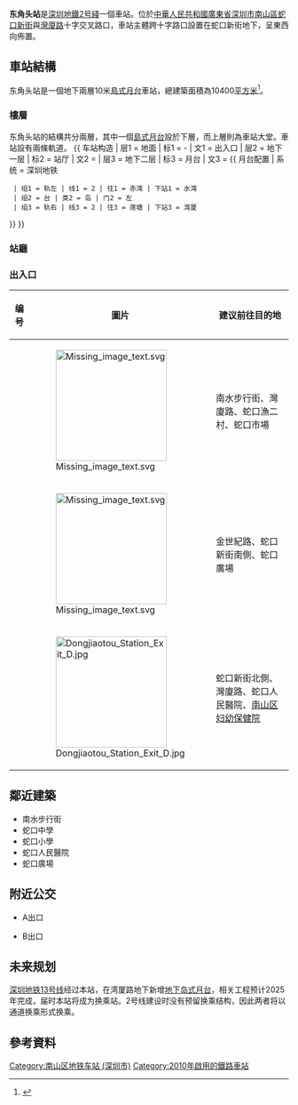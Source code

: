 {{noteTA
|G1=Transport
}}
{{Infobox station
|name=东角头
|eng_name=Dongjiaotou
|livery=#ffffe0
|namecolour=black
|linecolour={{深圳地铁色彩|2}}
|image=Dongjiaotou Station Platform (revised).jpg
|country={{PRC}}
|borough=[[廣東省|廣東省]][[深圳市|深圳市]][[南山區_(深圳市)|南山區]]
|address=蛇口新街與灣廈路交界
|coordinates={{coord|22|29|9|N|113|55|53|E|display=it|type:railwaystation}}
|map=
|colour={{colorbox|#ffffe0}} 米黃色
|line={{深圳地鐵|2|sl}}<br/>{{深圳地鐵|13|sl}}（未来发展）
|hours=
|opened={{深圳地鐵|2|s}}：2010年12月28日
|services= {{Adjacent stations|system=Shenzhen Metro |line1=2|left1=水灣|right1=灣廈}}
|structure=地下車站
|platformtype=1個[[島式月台|島式月台]]
|platform=1
|exits=3
|route_map = {{Routemap|inline=yes|legend=no|map=
\\\\utSTRf!~MFADEg\utSTRg!~MFADEg~~{{RoutemapRoute|Licon=U|{{站|湾厦}}}}
\\\\utSTR+BSl\utSTR+BSr!~num2r
\\\\utSTR+BSl!~num1l\utSTR+BSr~~'''B2'''
\\\\utSTRf!~MFADEf\utSTRg!~MFADEf~~{{RoutemapRoute|Licon=D|{{站|水湾}}}}
}}}}

'''东角头站'''是[[深圳地鐵|深圳地鐵]][[深圳地鐵2号綫|2号綫]]一個車站。位於[[中華人民共和國|中華人民共和國]][[廣東省|廣東省]][[深圳市|深圳市]][[南山區_(深圳市)|南山區]][[蛇口新街|蛇口新街]]與[[灣廈路|灣廈路]]十字交叉路口，車站主體跨十字路口設置在蛇口新街地下，呈東西向佈置。

==車站結構==
东角头站是一個地下兩層10米[[島式月台|島式月台]]車站，總建築面積為10400[[平方米|平方米]]<ref>{{Cite web |url=http://www.szmc.net/02constuction/pop.jsp?infoID=326 |title=2号线(2號線)站点简介 |accessdate=2008-08-11 |archive-date=2010-02-06 |archive-url=https://web.archive.org/web/20100206214946/http://www.szmc.net/02constuction/pop.jsp?infoID=326 |dead-url=no }}</ref>。
===樓層===
东角头站的結構共分兩層，其中一個[[島式月台|島式月台]]設於下層，而上層則為車站大堂。車站設有兩條軌道。
{{ 车站构造
| 层1 = 地面 | 标1 = -
| 文1 = 出入口
| 层2 = 地下一层 | 标2 = 站厅
| 文2 = {{spml|站厅|售票机}}
| 层3 = 地下二层 | 标3 = 月台
| 文3 = {{ 月台配置 | 系统 = 深圳地铁
  | 组1 = 轨左 | 线1 = 2 | 往1 = 赤湾 | 下站1 = 水湾
  | 组2 = 台 | 类2 = 岛 | 门2 = 左
  | 组3 = 轨右 | 线3 = 2 | 往3 = 莲塘 | 下站3 = 湾厦
}}
}}

===站廳===
{{gallery
| File:Dongjiaotou Station Concourse.jpg | 站廳
| File:Dongjiaotou Station Concourse Painting.jpg | 站廳壁畫
}}

===出入口===
{| class="wikitable"
|-
! 编号 !! 圖片 !! 建议前往目的地
|-
| {{港鐵出口|A}} || [[File:Missing_image_text.svg|200px]] || 南水步行街、灣廈路、蛇口漁二村、蛇口市場
|-
| {{港鐵出口|B}} || [[File:Missing_image_text.svg|200px]] || 金世紀路、蛇口新街南側、蛇口廣場
|-
| {{港鐵出口|D}} || [[File:Dongjiaotou_Station_Exit_D.jpg|200px]] || 蛇口新街北側、灣廈路、蛇口人民醫院、[[南山区妇幼保健院|南山区妇幼保健院]]
|}

==鄰近建築==
*南水步行街
*蛇口中學
*蛇口小學
*蛇口人民醫院
*蛇口廣場

==附近公交==
*A出口
{{深圳巴士路线简单列表|22|37|80|122|B737|M241}}
*B出口
{{深圳巴士路线简单列表|19|37|80|322|334|B737}}

== 未来规划 ==
[[深圳地铁13号线|深圳地铁13号线]]经过本站，在湾厦路地下新增[[岛式月台|地下岛式月台]]，相关工程预计2025年完成，届时本站将成为换乘站。2号线建设时没有预留换乘结构，因此两者将以通道换乘形式换乘。
{{深圳地鐵13號線}}

==參考資料==
{{Reflist}}
{{深圳地鐵2號線}}
{{深圳地鐵車站列表|SZM}}

[[Category:南山区地铁车站_(深圳市)|Category:南山区地铁车站 (深圳市)]]
[[Category:2010年啟用的鐵路車站|Category:2010年啟用的鐵路車站]]